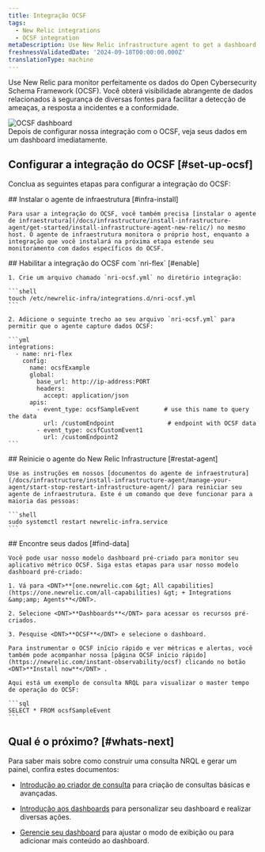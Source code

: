 ```yaml
---
title: Integração OCSF
tags:
  - New Relic integrations
  - OCSF integration
metaDescription: Use New Relic infrastructure agent to get a dashboard with metrics from your OCSF format data.
freshnessValidatedDate: '2024-09-18T00:00:00.000Z'
translationType: machine
---
```


Use New Relic para monitor perfeitamente os dados do Open Cybersecurity Schema Framework (OCSF). Você obterá visibilidade abrangente de dados relacionados à segurança de diversas fontes para facilitar a detecção de ameaças, a resposta a incidentes e a conformidade.

<img title="OCSF dashboard" alt="OCSF dashboard" src="/images/infrastructure_screenshot-full_ocsf-dashboard.webp" />

<figcaption>
  Depois de configurar nossa integração com o OCSF, veja seus dados em um dashboard imediatamente.
</figcaption>

## Configurar a integração do OCSF [#set-up-ocsf]

Conclua as seguintes etapas para configurar a integração do OCSF:

<Steps>
  <Step>
    ## Instalar o agente de infraestrutura [#infra-install]

    Para usar a integração do OCSF, você também precisa [instalar o agente de infraestrutura](/docs/infrastructure/install-infrastructure-agent/get-started/install-infrastructure-agent-new-relic/) no mesmo host. O agente de infraestrutura monitora o próprio host, enquanto a integração que você instalará na próxima etapa estende seu monitoramento com dados específicos do OCSF.
  </Step>

  <Step>
    ## Habilitar a integração do OCSF com `nri-flex` [#enable]

    1. Crie um arquivo chamado `nri-ocsf.yml` no diretório integração:

    ```shell
    touch /etc/newrelic-infra/integrations.d/nri-ocsf.yml
    ```

    2. Adicione o seguinte trecho ao seu arquivo `nri-ocsf.yml` para permitir que o agente capture dados OCSF:

    ```yml
    integrations:
      - name: nri-flex
        config:
          name: ocsfExample
          global:
            base_url: http://ip-address:PORT
            headers:
              accept: application/json
          apis:
            - event_type: ocsfSampleEvent       # use this name to query the data
              url: /customEndpoint               # endpoint with OCSF data
            - event_type: ocsfCustomEvent1      
              url: /customEndpoint2
    ```
  </Step>

  <Step>
    ## Reinicie o agente do New Relic Infrastructure [#restat-agent]

    Use as instruções em nossos [documentos do agente de infraestrutura](/docs/infrastructure/install-infrastructure-agent/manage-your-agent/start-stop-restart-infrastructure-agent/) para reiniciar seu agente de infraestrutura. Este é um comando que deve funcionar para a maioria das pessoas:

    ```shell
    sudo systemctl restart newrelic-infra.service
    ```
  </Step>

  <Step>
    ## Encontre seus dados [#find-data]

    Você pode usar nosso modelo dashboard pré-criado para monitor seu aplicativo métrico OCSF. Siga estas etapas para usar nosso modelo dashboard pré-criado:

    1. Vá para <DNT>**[one.newrelic.com &gt; All capabilities](https://one.newrelic.com/all-capabilities) &gt; + Integrations &amp;amp; Agents**</DNT>.

    2. Selecione <DNT>**Dashboards**</DNT> para acessar os recursos pré-criados.

    3. Pesquise <DNT>**OCSF**</DNT> e selecione o dashboard.

    Para instrumentar o OCSF início rápido e ver métricas e alertas, você também pode acompanhar nossa [página OCSF início rápido](https://newrelic.com/instant-observability/ocsf) clicando no botão <DNT>**Install now**</DNT> .

    Aqui está um exemplo de consulta NRQL para visualizar o master tempo de operação do OCSF:

    ```sql
    SELECT * FROM ocsfSampleEvent
    ```
  </Step>
</Steps>

## Qual é o próximo? [#whats-next]

Para saber mais sobre como construir uma consulta NRQL e gerar um painel, confira estes documentos:

* [Introdução ao criador de consulta](/docs/query-your-data/explore-query-data/query-builder/introduction-query-builder) para criação de consultas básicas e avançadas.

* [Introdução aos dashboards](/docs/query-your-data/explore-query-data/dashboards/introduction-dashboards) para personalizar seu dashboard e realizar diversas ações.

* [Gerencie seu dashboard](/docs/query-your-data/explore-query-data/dashboards/manage-your-dashboard) para ajustar o <InlinePopover type="dashboards" />modo de exibição ou para adicionar mais conteúdo ao dashboard.
